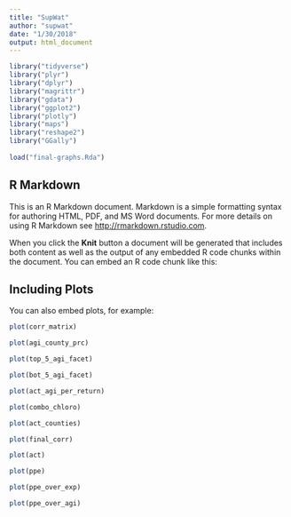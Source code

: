 ```yaml
---
title: "SupWat"
author: "supwat"
date: "1/30/2018"
output: html_document
---
```


```r
library("tidyverse")
library("plyr")
library("dplyr")
library("magrittr")
library("gdata")
library("ggplot2")
library("plotly")
library("maps")
library("reshape2")
library("GGally")
     
load("final-graphs.Rda")
```

## R Markdown

This is an R Markdown document. Markdown is a simple formatting syntax for authoring HTML, PDF, and MS Word documents. For more details on using R Markdown see <http://rmarkdown.rstudio.com>.

When you click the **Knit** button a document will be generated that includes both content as well as the output of any embedded R code chunks within the document. You can embed an R code chunk like this:


## Including Plots

You can also embed plots, for example:

```r
plot(corr_matrix)
```
```r
plot(agi_county_prc)
```
```r
plot(top_5_agi_facet)
```
```r
plot(bot_5_agi_facet)
```
```r
plot(act_agi_per_return)
```
```r
plot(combo_chloro)
```
```r
plot(act_counties)
```
```r
plot(final_corr)
```
```r
plot(act)
```
```r
plot(ppe)
```
```r
plot(ppe_over_exp)
```
```r
plot(ppe_over_agi)
```
